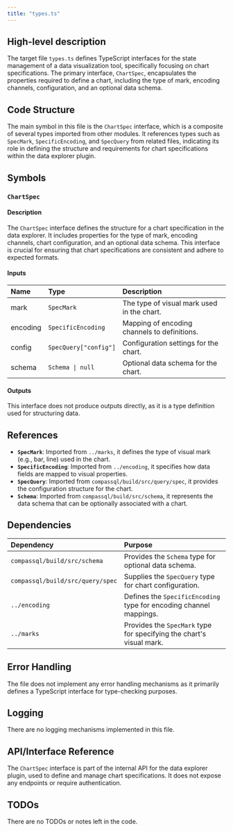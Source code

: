```yaml
---
title: "types.ts"
---
```


## High-level description

The target file `types.ts` defines TypeScript interfaces for the state management of a data visualization tool, specifically focusing on chart specifications. The primary interface, `ChartSpec`, encapsulates the properties required to define a chart, including the type of mark, encoding channels, configuration, and an optional data schema.

## Code Structure

The main symbol in this file is the `ChartSpec` interface, which is a composite of several types imported from other modules. It references types such as `SpecMark`, `SpecificEncoding`, and `SpecQuery` from related files, indicating its role in defining the structure and requirements for chart specifications within the data explorer plugin.

## Symbols

### `ChartSpec`
#### Description
The `ChartSpec` interface defines the structure for a chart specification in the data explorer. It includes properties for the type of mark, encoding channels, chart configuration, and an optional data schema. This interface is crucial for ensuring that chart specifications are consistent and adhere to expected formats.

#### Inputs
| Name     | Type          | Description                                      |
|:---------|:--------------|:-------------------------------------------------|
| mark     | `SpecMark`    | The type of visual mark used in the chart.       |
| encoding | `SpecificEncoding` | Mapping of encoding channels to definitions. |
| config   | `SpecQuery["config"]` | Configuration settings for the chart.     |
| schema   | `Schema \| null` | Optional data schema for the chart.            |

#### Outputs
This interface does not produce outputs directly, as it is a type definition used for structuring data.

## References

- **`SpecMark`**: Imported from `../marks`, it defines the type of visual mark (e.g., bar, line) used in the chart.
- **`SpecificEncoding`**: Imported from `../encoding`, it specifies how data fields are mapped to visual properties.
- **`SpecQuery`**: Imported from `compassql/build/src/query/spec`, it provides the configuration structure for the chart.
- **`Schema`**: Imported from `compassql/build/src/schema`, it represents the data schema that can be optionally associated with a chart.

## Dependencies

| Dependency | Purpose                                                                 |
|:-----------|:------------------------------------------------------------------------|
| `compassql/build/src/schema` | Provides the `Schema` type for optional data schema.  |
| `compassql/build/src/query/spec` | Supplies the `SpecQuery` type for chart configuration. |
| `../encoding` | Defines the `SpecificEncoding` type for encoding channel mappings.   |
| `../marks` | Provides the `SpecMark` type for specifying the chart's visual mark.    |

## Error Handling

The file does not implement any error handling mechanisms as it primarily defines a TypeScript interface for type-checking purposes.

## Logging

There are no logging mechanisms implemented in this file.

## API/Interface Reference

The `ChartSpec` interface is part of the internal API for the data explorer plugin, used to define and manage chart specifications. It does not expose any endpoints or require authentication.

## TODOs

There are no TODOs or notes left in the code.